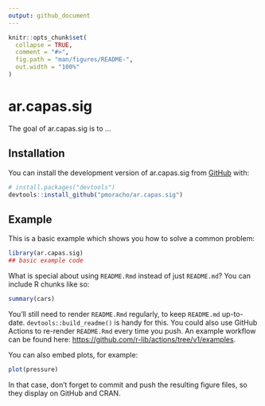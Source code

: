 ```yaml
---
output: github_document
---
```


<!-- README.md is generated from README.Rmd. Please edit that file -->

```r
knitr::opts_chunk$set(
  collapse = TRUE,
  comment = "#>",
  fig.path = "man/figures/README-",
  out.width = "100%"
)
```

# ar.capas.sig

<!-- badges: start -->
<!-- badges: end -->

The goal of ar.capas.sig is to ...

## Installation

You can install the development version of ar.capas.sig from [GitHub](https://github.com/) with:

``` r
# install.packages("devtools")
devtools::install_github("pmoracho/ar.capas.sig")
```

## Example

This is a basic example which shows you how to solve a common problem:

```r
library(ar.capas.sig)
## basic example code
```

What is special about using `README.Rmd` instead of just `README.md`? You can include R chunks like so:

```r
summary(cars)
```

You'll still need to render `README.Rmd` regularly, to keep `README.md` up-to-date. `devtools::build_readme()` is handy for this. You could also use GitHub Actions to re-render `README.Rmd` every time you push. An example workflow can be found here: <https://github.com/r-lib/actions/tree/v1/examples>.

You can also embed plots, for example:

```r
plot(pressure)
```

In that case, don't forget to commit and push the resulting figure files, so they display on GitHub and CRAN.
